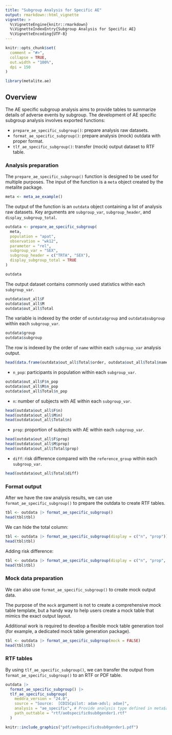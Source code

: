 ```yaml
---
title: "Subgroup Analysis for Specific AE"
output: rmarkdown::html_vignette
vignette: >
  %\VignetteEngine{knitr::rmarkdown}
  %\VignetteIndexEntry{Subgroup Analysis for Specific AE}
  %\VignetteEncoding{UTF-8}
---
```


```r
knitr::opts_chunk$set(
  comment = "#>",
  collapse = TRUE,
  out.width = "100%",
  dpi = 150
)
```

```r
library(metalite.ae)
```

## Overview

The AE specific subgroup analysis aims to provide tables to summarize details of
adverse events by subgroup.
The development of AE specific subgroup analysis involves exported functions:

- `prepare_ae_specific_subgroup()`: prepare analysis raw datasets.
- `format_ae_specific_subgroup()`: prepare analysis (mock) outdata with proper format.
- `tlf_ae_specific_subgroup()`: transfer (mock) output dataset to RTF table.

### Analysis preparation

The `prepare_ae_specific_subgroup()` function is designed to be used for multiple purposes.
The input of the function is a `meta` object created by the metalite package.

```r
meta <- meta_ae_example()
```

The output of the function is an `outdata` object containing a list of analysis
raw datasets. Key arguments are `subgroup_var`, `subgroup_header`, and
`display_subgroup_total`.

```r
outdata <- prepare_ae_specific_subgroup(
  meta,
  population = "apat",
  observation = "wk12",
  parameter = "rel",
  subgroup_var = "SEX",
  subgroup_header = c("TRTA", "SEX"),
  display_subgroup_total = TRUE
)
```

```r
outdata
```

The output dataset contains commonly used statistics within each `subgroup_var`.

```r
outdata$out_all$F
outdata$out_all$M
outdata$out_all$Total
```

The variable is indexed by the order of `outdata$group` and `outdata$subgroup`
within each `subgroup_var`.

```r
outdata$group
outdata$subgroup
```

The row is indexed by the order of `name` within each `subgroup_var` analysis output.

```r
head(data.frame(outdata$out_all$Total$order, outdata$out_all$Total$name))
```

- `n_pop`: participants in population within each `subgroup_var`.

```r
outdata$out_all$F$n_pop
outdata$out_all$M$n_pop
outdata$out_all$Total$n_pop
```

- `n`: number of subjects with AE within each `subgroup_var`.

```r
head(outdata$out_all$F$n)
head(outdata$out_all$M$n)
head(outdata$out_all$Total$n)
```

- `prop`: proportion of subjects with AE within each `subgroup_var`.

```r
head(outdata$out_all$F$prop)
head(outdata$out_all$M$prop)
head(outdata$out_all$Total$prop)
```

- `diff`: risk difference compared with the `reference_group` within each `subgroup_var`.

```r
head(outdata$out_all$Total$diff)
```

### Format output

After we have the raw analysis results, we can use `format_ae_specific_subgroup()`
to prepare the outdata to create RTF tables.

```r
tbl <- outdata |> format_ae_specific_subgroup()
head(tbl$tbl)
```

We can hide the total column:

```r
tbl <- outdata |> format_ae_specific_subgroup(display = c("n", "prop"))
head(tbl$tbl)
```

Adding risk difference:

```r
tbl <- outdata |> format_ae_specific_subgroup(display = c("n", "prop", "diff"))
head(tbl$tbl)
```

### Mock data preparation

We can also use `format_ae_specific_subgroup()` to create mock output data.

The purpose of the `mock` argument is not to create a comprehensive mock table template,
but a handy way to help users create a mock table that mimics the exact output layout.

Additional work is required to develop a flexible mock table generation tool
(for example, a dedicated mock table generation package).

```r
tbl <- outdata |> format_ae_specific_subgroup(mock = FALSE)
head(tbl$tbl)
```

### RTF tables

By using `tlf_ae_specific_subgroup()`, we can transfer the output from
`format_ae_specific_subgroup()` to an RTF or PDF table.

```r
outdata |>
  format_ae_specific_subgroup() |>
  tlf_ae_specific_subgroup(
    meddra_version = "24.0",
    source = "Source:  [CDISCpilot: adam-adsl; adae]",
    analysis = "ae_specific", # Provide analysis type defined in meta$analysis
    path_outtable = "rtf/ae0specific0sub0gender1.rtf"
  )
```

```r
knitr::include_graphics("pdf/ae0specific0sub0gender1.pdf")
```
